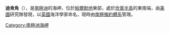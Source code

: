 {{Coord|73|14|S|59|50|W|source:GNIS|display=title}}

'''迪肯角'''（{{lang-en|Cape Deacon}}），是[[南極洲|南極洲]]的海岬，位於[[帕爾默地|帕爾默地]]東部，處於[[坎普半島|坎普半島]]的東南端，由[[美國|美國]]研究隊發現，以[[英國|英國]]海洋學家命名，現時由[[南極條約體系|南極條約體系]]管理。

{{Antarctica-geo-stub}}
[[Category:南極洲海岬|Category:南極洲海岬]]